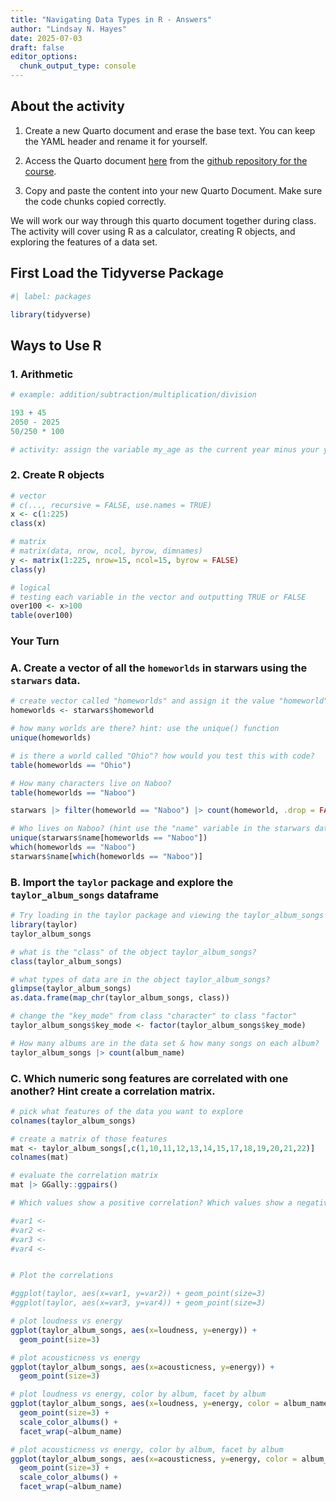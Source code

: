 ```yaml
---
title: "Navigating Data Types in R - Answers"
author: "Lindsay N. Hayes"
date: 2025-07-03
draft: false
editor_options: 
  chunk_output_type: console
---
```


## About the activity

1)  Create a new Quarto document and erase the base text. You can keep the YAML header and rename it for yourself.

2)  Access the Quarto document [here](https://github.com/lindsaynhayes/introR2025/blob/main/activities/classwork02/classwork_L02.qmd) from the [github repository for the course](https://github.com/lindsaynhayes/introR2025).

3)  Copy and paste the content into your new Quarto Document. Make sure the code chunks copied correctly.

We will work our way through this quarto document together during class. The activity will cover using R as a calculator, creating R objects, and exploring the features of a data set.

## First Load the Tidyverse Package

```r
#| label: packages

library(tidyverse)
```

## Ways to Use R

### 1. Arithmetic

```r
# example: addition/subtraction/multiplication/division

193 + 45
2050 - 2025
50/250 * 100

# activity: assign the variable my_age as the current year minus your year of birth. 
```

### 2. Create R objects

```r
# vector
# c(..., recursive = FALSE, use.names = TRUE)
x <- c(1:225)
class(x)

# matrix
# matrix(data, nrow, ncol, byrow, dimnames)
y <- matrix(1:225, nrow=15, ncol=15, byrow = FALSE)
class(y)

# logical
# testing each variable in the vector and outputting TRUE or FALSE
over100 <- x>100
table(over100)
```

### Your Turn

### A. Create a vector of all the `homeworlds` in starwars using the `starwars` data.

```r

# create vector called "homeworlds" and assign it the value "homeworld" from the starwars data set
homeworlds <- starwars$homeworld

# how many worlds are there? hint: use the unique() function
unique(homeworlds)

# is there a world called "Ohio"? how would you test this with code?
table(homeworlds == "Ohio")

# How many characters live on Naboo?
table(homeworlds == "Naboo")

starwars |> filter(homeworld == "Naboo") |> count(homeworld, .drop = FALSE)

# Who lives on Naboo? (hint use the "name" variable in the starwars data and the "which" function)
unique(starwars$name[homeworlds == "Naboo"])
which(homeworlds == "Naboo")
starwars$name[which(homeworlds == "Naboo")]
```

### B. Import the `taylor` package and explore the `taylor_album_songs` dataframe

```r

# Try loading in the taylor package and viewing the taylor_album_songs dataframe
library(taylor)
taylor_album_songs

# what is the "class" of the object taylor_album_songs?
class(taylor_album_songs)

# what types of data are in the object taylor_album_songs?
glimpse(taylor_album_songs)
as.data.frame(map_chr(taylor_album_songs, class))

# change the "key_mode" from class "character" to class "factor"
taylor_album_songs$key_mode <- factor(taylor_album_songs$key_mode)

# How many albums are in the data set & how many songs on each album?
taylor_album_songs |> count(album_name)
```

### C. Which numeric song features are correlated with one another? Hint create a correlation matrix.

```r
# pick what features of the data you want to explore
colnames(taylor_album_songs)

# create a matrix of those features
mat <- taylor_album_songs[,c(1,10,11,12,13,14,15,17,18,19,20,21,22)]
colnames(mat)

# evaluate the correlation matrix
mat |> GGally::ggpairs()

# Which values show a positive correlation? Which values show a negative correlation?

#var1 <-
#var2 <-
#var3 <- 
#var4 <- 


# Plot the correlations

#ggplot(taylor, aes(x=var1, y=var2)) + geom_point(size=3)
#ggplot(taylor, aes(x=var3, y=var4)) + geom_point(size=3)

# plot loudness vs energy
ggplot(taylor_album_songs, aes(x=loudness, y=energy)) + 
  geom_point(size=3)

# plot acousticness vs energy
ggplot(taylor_album_songs, aes(x=acousticness, y=energy)) + 
  geom_point(size=3)

# plot loudness vs energy, color by album, facet by album
ggplot(taylor_album_songs, aes(x=loudness, y=energy, color = album_name)) + 
  geom_point(size=3) + 
  scale_color_albums() + 
  facet_wrap(~album_name)

# plot acousticness vs energy, color by album, facet by album
ggplot(taylor_album_songs, aes(x=acousticness, y=energy, color = album_name)) +
  geom_point(size=3) + 
  scale_color_albums() + 
  facet_wrap(~album_name)

```

